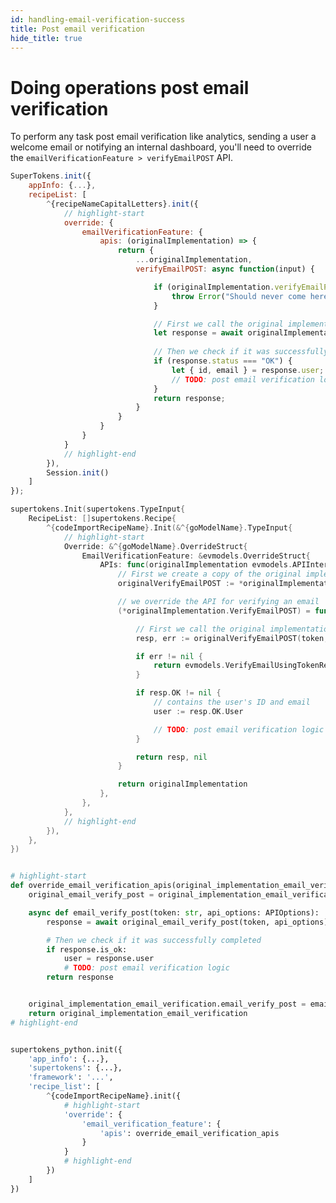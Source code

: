 ```yaml
---
id: handling-email-verification-success
title: Post email verification
hide_title: true
---
```


<!-- COPY DOCS -->
<!-- ./thirdpartyemailpassword/common-customizations/email-verification/handling-email-verification-success.mdx -->


# Doing operations post email verification

To perform any task post email verification like analytics, sending a user a welcome email or notifying an internal dashboard, you'll need to override the `emailVerificationFeature > verifyEmailPOST` API.

<BackendSDKTabs>
<TabItem value="nodejs">

```jsx
SuperTokens.init({
    appInfo: {...},
    recipeList: [
        ^{recipeNameCapitalLetters}.init({
            // highlight-start
            override: {
                emailVerificationFeature: {
                    apis: (originalImplementation) => {
                        return {
                            ...originalImplementation,
                            verifyEmailPOST: async function(input) {

                                if (originalImplementation.verifyEmailPOST === undefined) {
                                    throw Error("Should never come here");
                                }

                                // First we call the original implementation
                                let response = await originalImplementation.verifyEmailPOST(input);
                                
                                // Then we check if it was successfully completed
                                if (response.status === "OK") {
                                    let { id, email } = response.user;
                                    // TODO: post email verification logic
                                }
                                return response;
                            }
                        }
                    }
                }
            }
            // highlight-end
        }),
        Session.init()
    ]
});
```
</TabItem>
<TabItem value="go">

```go
supertokens.Init(supertokens.TypeInput{
    RecipeList: []supertokens.Recipe{
        ^{codeImportRecipeName}.Init(&^{goModelName}.TypeInput{
            // highlight-start
            Override: &^{goModelName}.OverrideStruct{
                EmailVerificationFeature: &evmodels.OverrideStruct{
                    APIs: func(originalImplementation evmodels.APIInterface) evmodels.APIInterface {
                        // First we create a copy of the original implementation
                        originalVerifyEmailPOST := *originalImplementation.VerifyEmailPOST

                        // we override the API for verifying an email
                        (*originalImplementation.VerifyEmailPOST) = func(token string, options evmodels.APIOptions) (evmodels.VerifyEmailUsingTokenResponse, error) {

                            // First we call the original implementation
                            resp, err := originalVerifyEmailPOST(token, options)

                            if err != nil {
                                return evmodels.VerifyEmailUsingTokenResponse{}, err
                            }

                            if resp.OK != nil {
                                // contains the user's ID and email
                                user := resp.OK.User

                                // TODO: post email verification logic
                            }

                            return resp, nil
                        }

                        return originalImplementation
                    },
                },
            },
            // highlight-end
        }),
    },
})
```
</TabItem>
<TabItem value="python">

```python

# highlight-start
def override_email_verification_apis(original_implementation_email_verification):
	original_email_verify_post = original_implementation_email_verification.email_verify_post

	async def email_verify_post(token: str, api_options: APIOptions):
		response = await original_email_verify_post(token, api_options)

        # Then we check if it was successfully completed
        if response.is_ok:
            user = response.user
            # TODO: post email verification logic
        return response


	original_implementation_email_verification.email_verify_post = email_verify_post
	return original_implementation_email_verification
# highlight-end


supertokens_python.init({
    'app_info': {...},
    'supertokens': {...},
	'framework': '...',
    'recipe_list': [
        ^{codeImportRecipeName}.init({
            # highlight-start
            'override': {
                'email_verification_feature': {
                    'apis': override_email_verification_apis
                }
            }
            # highlight-end
        })
    ]
})
```

</TabItem>
</BackendSDKTabs>